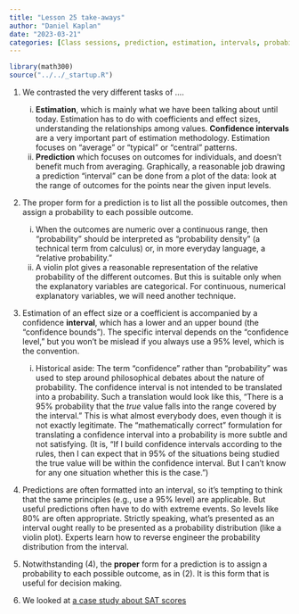 ```yaml
---
title: "Lesson 25 take-aways"
author: "Daniel Kaplan"
date: "2023-03-21"
categories: [Class sessions, prediction, estimation, intervals, probability distribution]
---
```


```r
library(math300)
source("../../_startup.R")
```

1. We contrasted the very different tasks of ....
    i. **Estimation**, which is mainly what we have been talking about until today. Estimation has to do with coefficients and effect sizes, understanding the relationships among values. **Confidence intervals** are a very important part of estimation methodology. Estimation focuses on "average" or "typical" or "central" patterns.
    i. **Prediction** which focuses on outcomes for individuals, and doesn't benefit much from averaging. Graphically, a reasonable job drawing a prediction "interval" can be done from a plot of the data: look at the range of outcomes for the points near the given input levels.
    
2. The proper form for a prediction is to list all the possible outcomes, then assign a probability to each possible outcome.
    i. When the outcomes are numeric over a continuous range, then "probability" should be interpreted as "probability density" (a technical term from calculus) or, in more everyday language, a "relative probability." 
    ii. A violin plot gives a reasonable representation of the relative probability of the different outcomes. But this is suitable only when the explanatory variables are categorical. For continuous, numerical explanatory variables, we will need another technique.
    
3. Estimation of an effect size or a coefficient is accompanied by a confidence **interval**, which has a lower and an upper bound (the "confidence bounds"). The specific interval depends on the "confidence level," but you won't be mislead if you always use a 95% level, which is the convention.
    i. Historical aside: The term "confidence" rather than "probability" was used to step around philosophical debates about the nature of probability. The confidence interval is not intended to be translated into a probability. Such a translation would look like this, "There is a 95% probability that the *true* value falls into the range covered by the interval." This is what almost everybody does, even though it is not exactly legitimate. The "mathematically correct" formulation for translating a confidence interval into a probability is more subtle and not satisfying. (It is, "If I build confidence intervals according to the rules, then I can expect that in 95% of the situations being studied the true value will be within the confidence interval. But I can't know for any one situation whether this is the case.")
    
4. Predictions are often formatted into an interval, so it's tempting to think that the same principles (e.g., use a 95% level) are applicable. But useful predictions often have to do with extreme events. So levels like 80% are often appropriate. Strictly speaking, what's presented as an interval ought really to be presented as a probability distribution (like a violin plot). Experts learn how to reverse engineer the probability distribution from the interval.

5. Notwithstanding (4), the **proper** form for a prediction is to assign a probability to each possible outcome, as in (2). It is this form that is useful for decision making.

6. We looked at [a case study about SAT scores](../Prediction-vs-estimation/) 
